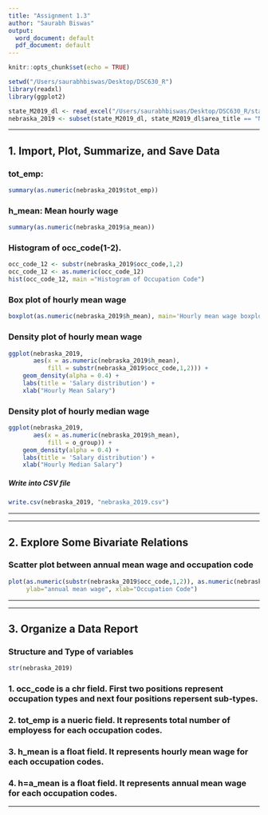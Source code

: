 ```yaml
---
title: "Assignment 1.3"
author: "Saurabh Biswas"
output:
  word_document: default
  pdf_document: default
---
```


```r
knitr::opts_chunk$set(echo = TRUE)
```

<!-- Import necessary packages -->
```r
setwd("/Users/saurabhbiswas/Desktop/DSC630_R")
library(readxl)
library(ggplot2)
```

<!-- Load data from Bureau of Labor Statistics data -->
```r
state_M2019_dl <- read_excel("/Users/saurabhbiswas/Desktop/DSC630_R/state_M2019_dl.xlsx")
nebraska_2019 <- subset(state_M2019_dl, state_M2019_dl$area_title == "Nebraska")
```

***
## 1. Import, Plot, Summarize, and Save Data

### **tot_emp:**
```r
summary(as.numeric(nebraska_2019$tot_emp))
```

### **h_mean:**	Mean hourly wage 
```r
summary(as.numeric(nebraska_2019$a_mean))
```

### **Histogram of occ_code(1-2)**.
```r
occ_code_12 <- substr(nebraska_2019$occ_code,1,2)
occ_code_12 <- as.numeric(occ_code_12)
hist(occ_code_12, main ="Histogram of Occupation Code")
```

### **Box plot of hourly mean wage**
```r
boxplot(as.numeric(nebraska_2019$h_mean), main='Hourly mean wage boxplot', ylab="Hourly mean Wage")
```

### **Density plot of hourly mean wage**
```r
ggplot(nebraska_2019, 
       aes(x = as.numeric(nebraska_2019$h_mean), 
           fill = substr(nebraska_2019$occ_code,1,2))) +
    geom_density(alpha = 0.4) +
    labs(title = 'Salary distribution') +
    xlab("Hourly Mean Salary")
```

### **Density plot of hourly median wage**
```r
ggplot(nebraska_2019, 
       aes(x = as.numeric(nebraska_2019$h_mean), 
           fill = o_group)) +
    geom_density(alpha = 0.4) +
    labs(title = 'Salary distribution') +
    xlab("Hourly Median Salary")
```

##### **Write into CSV file**
```r
write.csv(nebraska_2019, "nebraska_2019.csv")
```

***

***
## 2. Explore Some Bivariate Relations

### **Scatter plot between annual mean wage and occupation code**
```r
plot(as.numeric(substr(nebraska_2019$occ_code,1,2)), as.numeric(nebraska_2019$a_mean),  main="Occupation Code v/s Annual Mean Wage - scatter plot", 
     ylab="annual mean wage", xlab="Occupation Code")
```
***

***
## 3. Organize a Data Report

### **Structure and Type of variables**
```r
str(nebraska_2019)
```

### 1. **occ_code** is a chr field. First two positions represent occupation types and next four positions repersent sub-types.

### 2. **tot_emp** is a nueric field. It represents total number of employess for each occupation codes.

### 3. **h_mean** is a float field. It represents hourly mean wage for each occupation codes.

### 4. **h=a_mean** is a float field. It represents annual mean wage for each occupation codes.
***